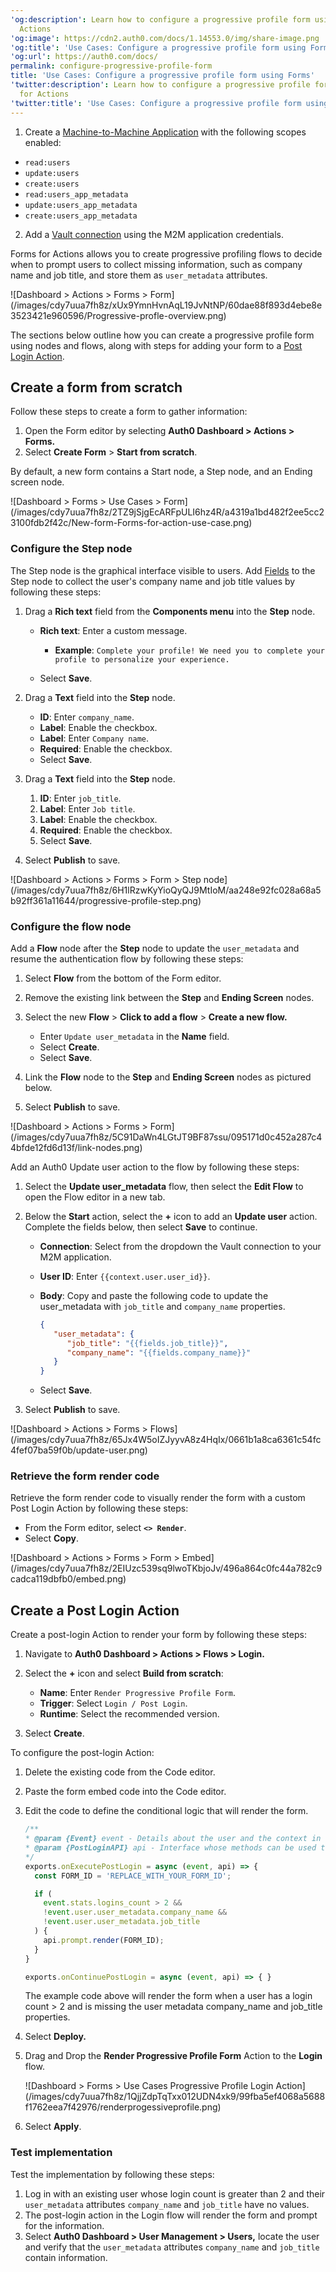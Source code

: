 ---
'og:description': Learn how to configure a progressive profile form using Forms for
  Actions
'og:image': https://cdn2.auth0.com/docs/1.14553.0/img/share-image.png
'og:title': 'Use Cases: Configure a progressive profile form using Forms'
'og:url': https://auth0.com/docs/
permalink: configure-progressive-profile-form
title: 'Use Cases: Configure a progressive profile form using Forms'
'twitter:description': Learn how to configure a progressive profile form using Forms
  for Actions
'twitter:title': 'Use Cases: Configure a progressive profile form using Forms'
---
<Card title="Before you start">

1. Create a [Machine-to-Machine Application](/docs/get-started/auth0-overview/create-applications/machine-to-machine-apps) with the following scopes enabled:

* `read:users`
* `update:users`
* `create:users`
* `read:users_app_metadata`
* `update:users_app_metadata`
* `create:users_app_metadata`

2. Add a [Vault connection](/docs/customize/forms/vault) using the M2M application credentials.

</Card>

Forms for Actions allows you to create progressive profiling flows to decide when to prompt users to collect missing information, such as company name and job title, and store them as `user_metadata` attributes.

<Frame>![Dashboard > Actions > Forms > Form](/images/cdy7uua7fh8z/xUx9YmnHvnAqL19JvNtNP/60dae88f893d4ebe8e3523421e960596/Progressive-profle-overview.png)</Frame>

The sections below outline how you can create a progressive profile form using nodes and flows, along with steps for adding your form to a [Post Login Action](/docs/customize/actions/explore-triggers/signup-and-login-triggers/login-trigger).

## Create a form from scratch

Follow these steps to create a form to gather information:

1. Open the Form editor by selecting **Auth0 Dashboard > Actions > Forms.**
2. Select **Create Form** > **Start from scratch**.

By default, a new form contains a Start node, a Step node, and an Ending screen node.

<Frame>![Dashboard > Forms > Use Cases > Form](/images/cdy7uua7fh8z/2TZ9jSjgEcARFpULI6hz4R/a4319a1bd482f2ee5cc23100fdb2f42c/New-form-Forms-for-action-use-case.png)</Frame>

### Configure the Step node

The Step node is the graphical interface visible to users. Add [Fields](/docs/customize/forms/nodes-and-components) to the Step node to collect the user's company name and job title values by following these steps:

1. Drag a **Rich text** field from the **Components menu** into the **Step** node.

   * **Rich text**: Enter a custom message.

     + **Example**: `Complete your profile! We need you to complete your profile to personalize your experience.`
   * Select **Save**.
2. Drag a **Text** field into the **Step** node.

   * **ID**: Enter `company_name`.
   * **Label**: Enable the checkbox.
   * **Label**: Enter `Company name`.
   * **Required**: Enable the checkbox.
   * Select **Save**.
3. Drag a **Text** field into the **Step** node.

   1. **ID**: Enter `job_title`.
   2. **Label**: Enter `Job title`.
   3. **Label**: Enable the checkbox.
   4. **Required**: Enable the checkbox.
   5. Select **Save**.
4. Select **Publish** to save.

<Frame>![Dashboard > Actions > Forms > Form > Step node](/images/cdy7uua7fh8z/6H1lRzwKyYioQyQJ9MtIoM/aa248e92fc028a68a5b92ff361a11644/progressive-profile-step.png)</Frame>

### Configure the flow node

Add a **Flow** node after the **Step** node to update the `user_metadata` and resume the authentication flow by following these steps:

1. Select **Flow** from the bottom of the Form editor.
2. Remove the existing link between the **Step** and **Ending Screen** nodes.
3. Select the new **Flow** > **Click to add a flow** > **Create a new flow.**

   * Enter `Update user_metadata` in the **Name** field.
   * Select **Create**.
   * Select **Save**.
4. Link the **Flow** node to the **Step** and **Ending Screen** nodes as pictured below.
5. Select **Publish** to save.

<Frame>![Dashboard > Actions > Forms > Form](/images/cdy7uua7fh8z/5C91DaWn4LGtJT9BF87ssu/095171d0c452a287c44bfde12fd6d13f/link-nodes.png)</Frame>

Add an Auth0 Update user action to the flow by following these steps:

1. Select the **Update user_metadata** flow, then select the **Edit Flow** to open the Flow editor in a new tab.
2. Below the **Start** action, select the **+** icon to add an **Update user** action. Complete the fields below, then select **Save** to continue.

   * **Connection**: Select from the dropdown the Vault connection to your M2M application.
   * **User ID**: Enter `{{context.user.user_id}}`.
   * **Body**: Copy and paste the following code to update the user_metadata with `job_title` and `company_name` properties.

      ```json lines
      {
         "user_metadata": {
            "job_title": "{{fields.job_title}}",
            "company_name": "{{fields.company_name}}"
         }
      }
      ```

   * Select **Save**.
3. Select **Publish** to save.

<Frame>![Dashboard > Actions > Forms > Flows](/images/cdy7uua7fh8z/65Jx4W5oIZJyyvA8z4HqIx/0661b1a8ca6361c54fc4fef07ba59f0b/update-user.png)</Frame>

### Retrieve the form render code

Retrieve the form render code to visually render the form with a custom Post Login Action by following these steps:

* From the Form editor, select **`<> Render`**.
* Select **Copy**.

<Frame>![Dashboard > Actions > Forms > Form > Embed](/images/cdy7uua7fh8z/2EIUzc539sq9lwoTKbjoJv/496a864c0fc44a782c9cadca119dbfb0/embed.png)</Frame>

## Create a Post Login Action

Create a post-login Action to render your form by following these steps:

1. Navigate to **Auth0 Dashboard > Actions > Flows > Login.**
2. Select the **+** icon and select **Build from scratch**:

   * **Name**: Enter `Render Progressive Profile Form`.
   * **Trigger**: Select `Login / Post Login`.
   * **Runtime**: Select the recommended version.
3. Select **Create**.

To configure the post-login Action:

1. Delete the existing code from the Code editor.
2. Paste the form embed code into the Code editor.
3. Edit the code to define the conditional logic that will render the form.

   ```javascript lines
   /**
   * @param {Event} event - Details about the user and the context in which they are logging in.
   * @param {PostLoginAPI} api - Interface whose methods can be used to change the behavior of the login.
   */
   exports.onExecutePostLogin = async (event, api) => {
     const FORM_ID = 'REPLACE_WITH_YOUR_FORM_ID';

     if (
       event.stats.logins_count > 2 &&
       !event.user.user_metadata.company_name &&
       !event.user.user_metadata.job_title
     ) {
       api.prompt.render(FORM_ID);
     }
   }

   exports.onContinuePostLogin = async (event, api) => { }
   ```


   

   

   <Callout icon="file-lines" color="#0EA5E9" iconType="regular">

   The example code above will render the form when a user has a login count > 2 and is missing the user metadata company_name and job_title properties.

   </Callout>
4. Select **Deploy.**
5. Drag and Drop the **Render Progressive Profile Form** Action to the **Login** flow.

   <Frame>![Dashboard > Forms > Use Cases Progressive Profile Login Action](/images/cdy7uua7fh8z/1QjjZdpTqTxx012UDN4xk9/99fba5ef4068a5688f1762eea7f42976/renderprogessiveprofile.png)</Frame>
6. Select **Apply**.

### Test implementation

Test the implementation by following these steps:

1. Log in with an existing user whose login count is greater than 2 and their `user_metadata` attributes `company_name` and `job_title` have no values.
2. The post-login action in the Login flow will render the form and prompt for the information.
3. Select **Auth0 Dashboard > User Management > Users,** locate the user and verify that the `user_metadata` attributes `company_name` and `job_title` contain information.